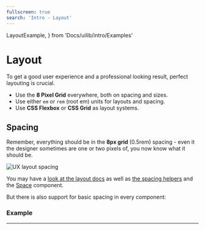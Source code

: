 ```yaml
---
fullscreen: true
search: 'Intro - Layout'
---
```


LayoutExample,
} from 'Docs/uilib/intro/Examples'

<Intro>

# Layout

To get a good user experience and a professional looking result, perfect layouting is crucial.

- Use the **8 Pixel Grid** everywhere, both on spacing and sizes.
- Use either `em` or `rem` (root em) units for layouts and spacing.
- Use **CSS Flexbox** or **CSS Grid** as layout systems.

## Spacing

Remember, everything should be in the **8px grid** (0.5rem) spacing - even it the designer sometimes are one or two pixels of, you now know what it should be.

![UX layout spacing](../usage/assets/ux-layout-spacing.png)

You may have a [look at the layout docs](!/uilib/usage/layout) as well as [the spacing helpers](!/uilib/usage/layout/spacing) and the [Space](/uilib/components/space) component.

But there is also support for basic spacing in every component:

### Example

<LayoutExample />

---

<IntroFooter href="/uilib/intro/11-components-elements-extensions" text="Next - Components, Elements and Extensions" />

</Intro>
